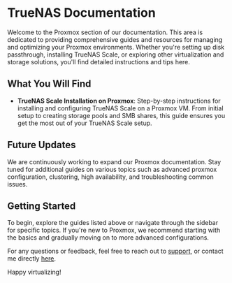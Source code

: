 # TrueNAS Documentation

Welcome to the Proxmox section of our documentation. This area is dedicated to providing comprehensive guides and resources for managing and optimizing your Proxmox environments. Whether you're setting up disk passthrough, installing TrueNAS Scale, or exploring other virtualization and storage solutions, you'll find detailed instructions and tips here.

## What You Will Find

- **TrueNAS Scale Installation on Proxmox**: Step-by-step instructions for installing and configuring TrueNAS Scale on a Proxmox VM. From initial setup to creating storage pools and SMB shares, this guide ensures you get the most out of your TrueNAS Scale setup.

## Future Updates

We are continuously working to expand our Proxmox documentation. Stay tuned for additional guides on various topics such as advanced proxmox configuration, clustering, high availability, and troubleshooting common issues.

## Getting Started

To begin, explore the guides listed above or navigate through the sidebar for specific topics. If you're new to Proxmox, we recommend starting with the basics and gradually moving on to more advanced configurations.

For any questions or feedback, feel free to reach out to [support](https://www.famlam.ca/contact/support), or contact me directly [here](https://www.famlam.ca/contact).

Happy virtualizing!
